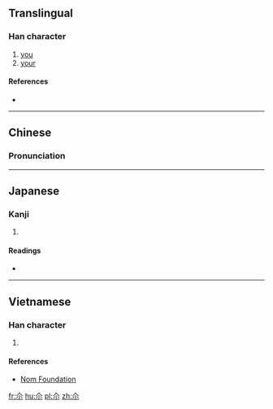 {{also|爾}}
==Translingual==

===Han character===
{{Han char|rn=42|rad=小|as=02|sn=5|four=8090<sub>0</sub>|canj=人火 (OF), XX人火 (XXOF)|ids=⿱[[𠆢]][[小]]}}

# [[you]]
# [[your]]

====References====
* {{Han ref|kx=0297.011|dkj=07477|dj=0591.010|hdz=10111.050|uh=5C12|ud=23570|bh=C974|bd=51572}}

----

==Chinese==
{{zh-hanzi-box|[[尒]]}}

===Pronunciation===
{{zh-pron
|m=nǐ
|c=ji5
|mc=y
|oc=y
|ma=
|cat=pron
}}

----

==Japanese==

===Kanji===
{{ja-kanji|grade=|rs=小02}}

# {{defn|lang=ja|sort=小02}}

====Readings====
* {{ja-readings|on=[[じ]] (ji), [[に]] (ni)|kun=[[しかり]] (shikari), [[わける]] (wakeru), [[なんじ]] (nanji), [[ちかい]] (chikai)}}

----

==Vietnamese==

===Han character===
{{vi-readings|rs=小02| hanviet = nhé}}

# {{defn|lang=vi|sort=小02}}

====References====
*[http://nomfoundation.org/common/nom_details.php?codepoint=5c12 Nom Foundation]

[[fr:尒]]
[[hu:尒]]
[[pl:尒]]
[[zh:尒]]